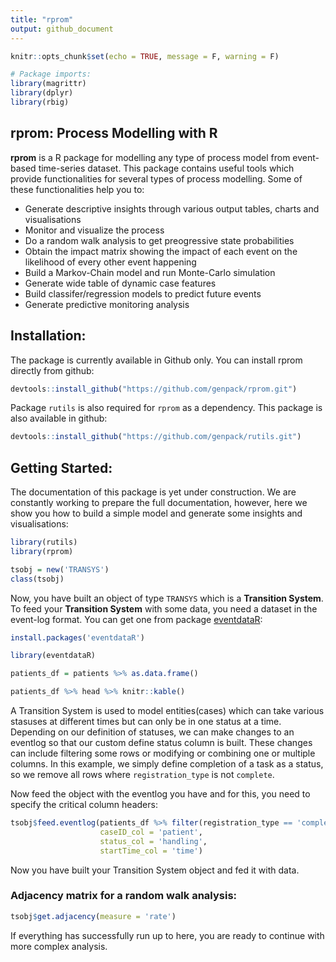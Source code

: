 ```yaml
---
title: "rprom"
output: github_document
---
```


```r
knitr::opts_chunk$set(echo = TRUE, message = F, warning = F)

# Package imports:
library(magrittr)
library(dplyr)
library(rbig)
```

## rprom: Process Modelling with R

**rprom** is a R package for modelling any type of process model from event-based time-series dataset. 
This package contains useful tools which provide functionalities for several types of process modelling.
Some of these functionalities help you to:

* Generate descriptive insights through various output tables, charts and visualisations
* Monitor and visualize the process
* Do a random walk analysis to get preogressive state probabilities
* Obtain the impact matrix showing the impact of each event on the likelihood of every other event happening
* Build a Markov-Chain model and run Monte-Carlo simulation
* Generate wide table of dynamic case features
* Build classifer/regression models to predict future events
* Generate predictive monitoring analysis

## Installation:

The package is currently available in Github only. You can install rprom directly from github:

```r
devtools::install_github("https://github.com/genpack/rprom.git")
```

Package ```rutils``` is also required for ```rprom``` as a dependency.
This package is also available in github:

```r
devtools::install_github("https://github.com/genpack/rutils.git")
```

## Getting Started:

The documentation of this package is yet under construction. 
We are constantly working to prepare the full documentation, however, 
here we show you how to build a simple model and generate some insights and visualisations:

```r
library(rutils)
library(rprom)

tsobj = new('TRANSYS')
class(tsobj)
```

Now, you have built an object of type ```TRANSYS``` which is a **Transition System**.
To feed your **Transition System** with some data, you need a dataset in the event-log format. 
You can get one from package [eventdataR](https://cran.r-project.org/web/packages/eventdataR/index.html):

```r
install.packages('eventdataR')
```

```r
library(eventdataR)

patients_df = patients %>% as.data.frame()

patients_df %>% head %>% knitr::kable()
```

A Transition System is used to model entities(cases) which can take various stasuses at different times but can only be in one status at a time. 
Depending on our definition of statuses, we can make changes to an eventlog so that our custom define status column is built. 
These changes can include filtering some rows or modifying or combining one or multiple columns.
In this example, we simply define completion of a task as a status, 
so we remove all rows where ```registration_type``` is not ```complete```.

Now feed the object with the eventlog you have and for this,
you need to specify the critical column headers:

```r

tsobj$feed.eventlog(patients_df %>% filter(registration_type == 'complete'), 
                    caseID_col = 'patient', 
                    status_col = 'handling',
                    startTime_col = 'time')
```

Now you have built your Transition System object and fed it with data. 

### Adjacency matrix for a random walk analysis:
```r

tsobj$get.adjacency(measure = 'rate')

```

If everything has successfully run up to here, 
you are ready to continue with more complex analysis.

